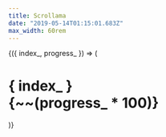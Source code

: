 ```yaml
---
title: Scrollama
date: "2019-05-14T01:15:01.683Z"
max_width: 60rem
---
```



[](@grid)

[](@section.step)

<Step text="STEP 0" />

[](@section.step)

<Step text="STEP 1" />

[](@section.step)

<Step text="STEP 2" />

[](@section.step)

<Step text="STEP 3" />

[](@sectionend.step)

[](@grid)

<div style={{ position: 'sticky', top: 0 }}>
  <Scrollama step=".step" offset="0.5" progress demo={true}>
    {({ index_, progress_ }) => (
      <div style={{
        background: '#eee',
        padding: '1px 1.7rem',
        minHeight: 300,
      }}>
        <h1>
          { index_ }
          <div style={{ float: 'right'}}>{~~(progress_ * 100)}</div>
        </h1>
      </div>
    )}
  </Scrollama>
</div>